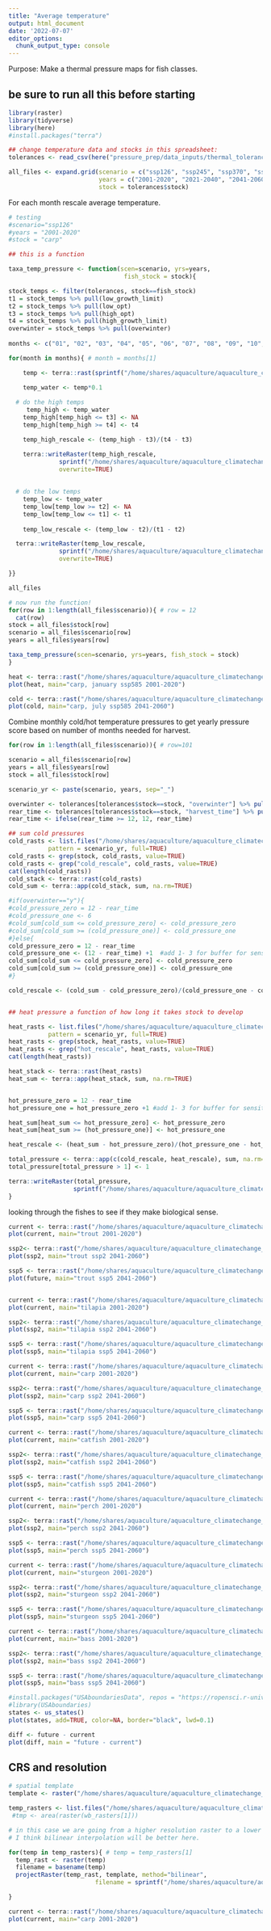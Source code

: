 ```yaml
---
title: "Average temperature"
output: html_document
date: '2022-07-07'
editor_options: 
  chunk_output_type: console
---
```

  
Purpose: Make a thermal pressure maps for fish classes.

## be sure to run all this before starting
```r
library(raster)
library(tidyverse)
library(here)
#install.packages("terra")

## change temperature data and stocks in this spreadsheet:
tolerances <- read_csv(here("pressure_prep/data_inputs/thermal_tolerance.csv"))

all_files <- expand.grid(scenario = c("ssp126", "ssp245", "ssp370", "ssp585"),
                         years = c("2001-2020", "2021-2040", "2041-2060", "2061-2080", "2081-2100"),
                         stock = tolerances$stock)


```


For each month rescale average temperature.
```r

# testing
#scenario="ssp126"
#years = "2001-2020"
#stock = "carp"

## this is a function

taxa_temp_pressure <- function(scen=scenario, yrs=years,
                                fish_stock = stock){

stock_temps <- filter(tolerances, stock==fish_stock)    
t1 = stock_temps %>% pull(low_growth_limit)
t2 = stock_temps %>% pull(low_opt)
t3 = stock_temps %>% pull(high_opt)
t4 = stock_temps %>% pull(high_growth_limit)
overwinter = stock_temps %>% pull(overwinter)
  
months <- c("01", "02", "03", "04", "05", "06", "07", "08", "09", "10", "11", "12")

for(month in months){ # month = months[1]

    temp <- terra::rast(sprintf("/home/shares/aquaculture/aquaculture_climatechange_usa/prep_data/freshwater/NA_cmip_tiff/13GCMs_ensemble_%s_%sM_Tave%s.tif", scen, yrs, month))

    temp_water <- temp*0.1
    
  # do the high temps
     temp_high <- temp_water
    temp_high[temp_high <= t3] <- NA
    temp_high[temp_high >= t4] <- t4

    temp_high_rescale <- (temp_high - t3)/(t4 - t3)

    terra::writeRaster(temp_high_rescale, 
              sprintf("/home/shares/aquaculture/aquaculture_climatechange_usa/prep_data/freshwater/Tavg_taxa_prs/rescaled_monthly/hot_rescale_%s_%s_%s_%s.tif", fish_stock, scen, yrs, month), 
              overwrite=TRUE)
  
    
  # do the low temps
    temp_low <- temp_water
    temp_low[temp_low >= t2] <- NA
    temp_low[temp_low <= t1] <- t1
  
    temp_low_rescale <- (temp_low - t2)/(t1 - t2)

  terra::writeRaster(temp_low_rescale, 
              sprintf("/home/shares/aquaculture/aquaculture_climatechange_usa/prep_data/freshwater/Tavg_taxa_prs/rescaled_monthly/cold_rescale_%s_%s_%s_%s.tif", fish_stock, scen, yrs, month), 
              overwrite=TRUE)

}}

all_files

# now run the function!
for(row in 1:length(all_files$scenario)){ # row = 12
  cat(row)
stock = all_files$stock[row]
scenario = all_files$scenario[row]
years = all_files$years[row]

taxa_temp_pressure(scen=scenario, yrs=years, fish_stock = stock)
}

heat <- terra::rast("/home/shares/aquaculture/aquaculture_climatechange_usa/prep_data/freshwater/Tavg_taxa_prs/rescaled_monthly/hot_rescale_carp_ssp585_2001-2020_01.tif")
plot(heat, main="carp, january ssp585 2001-2020")

cold <- terra::rast("/home/shares/aquaculture/aquaculture_climatechange_usa/prep_data/freshwater/Tavg_taxa_prs/rescaled_monthly/cold_rescale_carp_ssp585_2041-2060_07.tif")
plot(cold, main="carp, july ssp585 2041-2060")


```

Combine monthly cold/hot temperature pressures to get yearly pressure score based on number of months needed for harvest.
```r

for(row in 1:length(all_files$scenario)){ # row=101

scenario = all_files$scenario[row]
years = all_files$years[row]
stock = all_files$stock[row]

scenario_yr <- paste(scenario, years, sep="_")

overwinter <- tolerances[tolerances$stock==stock, "overwinter"] %>% pull()
rear_time <- tolerances[tolerances$stock==stock, "harvest_time"] %>% pull()
rear_time <- ifelse(rear_time >= 12, 12, rear_time)

## sum cold pressures
cold_rasts <- list.files("/home/shares/aquaculture/aquaculture_climatechange_usa/prep_data/freshwater/Tavg_taxa_prs/rescaled_monthly",
           pattern = scenario_yr, full=TRUE)
cold_rasts <- grep(stock, cold_rasts, value=TRUE)
cold_rasts <- grep("cold_rescale", cold_rasts, value=TRUE)
cat(length(cold_rasts))
cold_stack <- terra::rast(cold_rasts)
cold_sum <- terra::app(cold_stack, sum, na.rm=TRUE)

#if(overwinter=="y"){
#cold_pressure_zero = 12 - rear_time 
#cold_pressure_one <- 6
#cold_sum[cold_sum <= cold_pressure_zero] <- cold_pressure_zero
#cold_sum[cold_sum >= (cold_pressure_one)] <- cold_pressure_one
#}else{
cold_pressure_zero = 12 - rear_time
cold_pressure_one <- (12 - rear_time) +1  #add 1- 3 for buffer for sensitivity testing.
cold_sum[cold_sum <= cold_pressure_zero] <- cold_pressure_zero
cold_sum[cold_sum >= (cold_pressure_one)] <- cold_pressure_one
#}

cold_rescale <- (cold_sum - cold_pressure_zero)/(cold_pressure_one - cold_pressure_zero)


## heat pressure a function of how long it takes stock to develop

heat_rasts <- list.files("/home/shares/aquaculture/aquaculture_climatechange_usa/prep_data/freshwater/Tavg_taxa_prs/rescaled_monthly",
           pattern = scenario_yr, full=TRUE)
heat_rasts <- grep(stock, heat_rasts, value=TRUE)
heat_rasts <- grep("hot_rescale", heat_rasts, value=TRUE)
cat(length(heat_rasts))

heat_stack <- terra::rast(heat_rasts)
heat_sum <- terra::app(heat_stack, sum, na.rm=TRUE)


hot_pressure_zero = 12 - rear_time
hot_pressure_one = hot_pressure_zero +1 #add 1- 3 for buffer for sensitivity testing

heat_sum[heat_sum <= hot_pressure_zero] <- hot_pressure_zero
heat_sum[heat_sum >= (hot_pressure_one)] <- hot_pressure_one

heat_rescale <- (heat_sum - hot_pressure_zero)/(hot_pressure_one - hot_pressure_zero)

total_pressure <- terra::app(c(cold_rescale, heat_rescale), sum, na.rm=TRUE)
total_pressure[total_pressure > 1] <- 1

terra::writeRaster(total_pressure, 
                  sprintf("/home/shares/aquaculture/aquaculture_climatechange_usa/prep_data/freshwater/Tavg_taxa_prs/rescaled_yearly/%s_Tavg_%s.tif", stock, scenario_yr), overwrite=TRUE)
}


```

looking through the fishes to see if they make biological sense.
```r
current <- terra::rast("/home/shares/aquaculture/aquaculture_climatechange_usa/prep_data/freshwater/Tavg_taxa_prs/rescaled_yearly/trout_Tavg_ssp585_2001-2020.tif")
plot(current, main="trout 2001-2020")

ssp2<- terra::rast("/home/shares/aquaculture/aquaculture_climatechange_usa/prep_data/freshwater/Tavg_taxa_prs/rescaled_yearly/trout_Tavg_ssp245_2041-2060.tif")
plot(ssp2, main="trout ssp2 2041-2060")

ssp5 <- terra::rast("/home/shares/aquaculture/aquaculture_climatechange_usa/prep_data/freshwater/Tavg_taxa_prs/rescaled_yearly/trout_Tavg_ssp585_2041-2060.tif")
plot(future, main="trout ssp5 2041-2060")


current <- terra::rast("/home/shares/aquaculture/aquaculture_climatechange_usa/prep_data/freshwater/Tavg_taxa_prs/rescaled_yearly/tilapia_Tavg_ssp585_2001-2020.tif")
plot(current, main="tilapia 2001-2020")

ssp2<- terra::rast("/home/shares/aquaculture/aquaculture_climatechange_usa/prep_data/freshwater/Tavg_taxa_prs/rescaled_yearly/tilapia_Tavg_ssp245_2041-2060.tif")
plot(ssp2, main="tilapia ssp2 2041-2060")

ssp5 <- terra::rast("/home/shares/aquaculture/aquaculture_climatechange_usa/prep_data/freshwater/Tavg_taxa_prs/rescaled_yearly/tilapia_Tavg_ssp585_2081-2100.tif")
plot(ssp5, main="tilapia ssp5 2041-2060")

current <- terra::rast("/home/shares/aquaculture/aquaculture_climatechange_usa/prep_data/freshwater/Tavg_taxa_prs/rescaled_yearly/carp_Tavg_ssp585_2001-2020.tif")
plot(current, main="carp 2001-2020")

ssp2<- terra::rast("/home/shares/aquaculture/aquaculture_climatechange_usa/prep_data/freshwater/Tavg_taxa_prs/rescaled_yearly/carp_Tavg_ssp245_2041-2060.tif")
plot(ssp2, main="carp ssp2 2041-2060")

ssp5 <- terra::rast("/home/shares/aquaculture/aquaculture_climatechange_usa/prep_data/freshwater/Tavg_taxa_prs/rescaled_yearly/carp_Tavg_ssp585_2041-2060.tif")
plot(ssp5, main="carp ssp5 2041-2060")

current <- terra::rast("/home/shares/aquaculture/aquaculture_climatechange_usa/prep_data/freshwater/Tavg_taxa_prs/rescaled_yearly/catfish_Tavg_ssp585_2001-2020.tif")
plot(current, main="catfish 2001-2020")

ssp2<- terra::rast("/home/shares/aquaculture/aquaculture_climatechange_usa/prep_data/freshwater/Tavg_taxa_prs/rescaled_yearly/catfish_Tavg_ssp245_2041-2060.tif")
plot(ssp2, main="catfish ssp2 2041-2060")

ssp5 <- terra::rast("/home/shares/aquaculture/aquaculture_climatechange_usa/prep_data/freshwater/Tavg_taxa_prs/rescaled_yearly/catfish_Tavg_ssp585_2081-2100.tif")
plot(ssp5, main="catfish ssp5 2041-2060")

current <- terra::rast("/home/shares/aquaculture/aquaculture_climatechange_usa/prep_data/freshwater/Tavg_taxa_prs/rescaled_yearly/perch_Tavg_ssp585_2001-2020.tif")
plot(current, main="perch 2001-2020")

ssp2<- terra::rast("/home/shares/aquaculture/aquaculture_climatechange_usa/prep_data/freshwater/Tavg_taxa_prs/rescaled_yearly/perch_Tavg_ssp245_2041-2060.tif")
plot(ssp2, main="perch ssp2 2041-2060")

ssp5 <- terra::rast("/home/shares/aquaculture/aquaculture_climatechange_usa/prep_data/freshwater/Tavg_taxa_prs/rescaled_yearly/perch_Tavg_ssp585_2081-2100.tif")
plot(ssp5, main="perch ssp5 2041-2060")

current <- terra::rast("/home/shares/aquaculture/aquaculture_climatechange_usa/prep_data/freshwater/Tavg_taxa_prs/rescaled_yearly/sturgeon_Tavg_ssp585_2001-2020.tif")
plot(current, main="sturgeon 2001-2020")

ssp2<- terra::rast("/home/shares/aquaculture/aquaculture_climatechange_usa/prep_data/freshwater/Tavg_taxa_prs/rescaled_yearly/sturgeon_Tavg_ssp245_2041-2060.tif")
plot(ssp2, main="sturgeon ssp2 2041-2060")

ssp5 <- terra::rast("/home/shares/aquaculture/aquaculture_climatechange_usa/prep_data/freshwater/Tavg_taxa_prs/rescaled_yearly/sturgeon_Tavg_ssp585_2081-2100.tif")
plot(ssp5, main="sturgeon ssp5 2041-2060")

current <- terra::rast("/home/shares/aquaculture/aquaculture_climatechange_usa/prep_data/freshwater/Tavg_taxa_prs/rescaled_yearly/bass_Tavg_ssp245_2001-2020.tif")
plot(current, main="bass 2001-2020")

ssp2<- terra::rast("/home/shares/aquaculture/aquaculture_climatechange_usa/prep_data/freshwater/Tavg_taxa_prs/rescaled_yearly/bass_Tavg_ssp245_2041-2060.tif")
plot(ssp2, main="bass ssp2 2041-2060")

ssp5 <- terra::rast("/home/shares/aquaculture/aquaculture_climatechange_usa/prep_data/freshwater/Tavg_taxa_prs/rescaled_yearly/bass_Tavg_ssp585_2081-2100.tif")
plot(ssp5, main="bass ssp5 2041-2060")

#install.packages("USAboundariesData", repos = "https://ropensci.r-universe.dev", type = "source")
#library(USAboundaries)
states <- us_states()
plot(states, add=TRUE, color=NA, border="black", lwd=0.1)

diff <- future - current
plot(diff, main = "future - current")


```

## CRS and resolution
```r

# spatial template
template <- raster("/home/shares/aquaculture/aquaculture_climatechange_usa/prep_data/freshwater/mapping_aquaculture/aquaculture_location.tif")

temp_rasters <- list.files("/home/shares/aquaculture/aquaculture_climatechange_usa/prep_data/freshwater/Tavg_taxa_prs/rescaled_yearly/", full=TRUE)
 #tmp <- area(raster(wb_rasters[1]))

# in this case we are going from a higher resolution raster to a lower resolution raster
# I think bilinear interpolation will be better here.

for(temp in temp_rasters){ # temp = temp_rasters[1]
  temp_rast <- raster(temp)
  filename = basename(temp)
  projectRaster(temp_rast, template, method="bilinear", 
                        filename = sprintf("/home/shares/aquaculture/aquaculture_climatechange_usa/prep_data/freshwater/Tavg_taxa_prs/rescaled_yearly_crs/%s", filename), overwrite=TRUE)

}

current <- terra::rast("/home/shares/aquaculture/aquaculture_climatechange_usa/prep_data/freshwater/Tavg_taxa_prs/rescaled_yearly_crs/carp_Tavg_ssp585_2001-2020.tif")
plot(current, main="carp 2001-2020")

```
